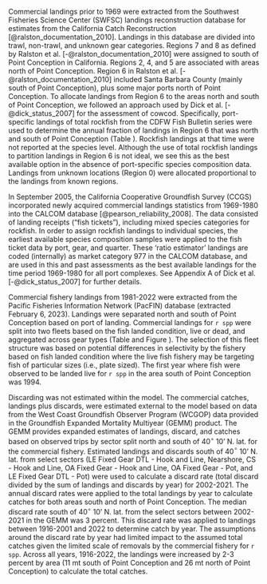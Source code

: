 
Commercial landings prior to 1969 were extracted from the Southwest Fisheries Science Center (SWFSC) landings reconstruction database for estimates from the California Catch Reconstruction [@ralston_documentation_2010]. Landings in this database are divided into trawl, non-trawl, and unknown gear categories. Regions 7 and 8 as defined by Ralston et al. [-@ralston_documentation_2010] were assigned to south of Point Conception in California. Regions 2, 4, and 5 are associated with areas north of Point Conception. Region 6 in Ralston et al. [-@ralston_documentation_2010] included Santa Barbara County (mainly south of Point Conception), plus some major ports north of Point Conception. To allocate landings from Region 6 to the areas north and south of Point Conception, we followed an approach used by Dick et al. [-@dick_status_2007] for the assessment of cowcod. Specifically, port-specific landings of total rockfish from the CDFW Fish Bulletin series were used to determine the annual fraction of landings in Region 6 that was north and south of Point Conception (Table \ref{tab:com-ratio}). Rockfish landings at that time were not reported at the species level. Although the use of total rockfish landings to partition landings in Region 6 is not ideal, we see this as the best available option in the absence of port-specific species composition data. Landings from unknown locations (Region 0) were allocated proportional to the landings from known regions. 

In September 2005, the California Cooperative Groundfish Survey (CCGS) incorporated newly acquired commercial landings statistics from 1969-1980 into the CALCOM database [@pearson_reliability_2008]. The data consisted of landing receipts ("fish tickets"), including mixed species categories for rockfish. In order to assign rockfish landings to individual species, the earliest available species composition samples were applied to the fish ticket data by port, gear, and quarter. These 'ratio estimator' landings are coded (internally) as market category 977 in the CALCOM database, and are used in this and past assessments as the best available landings for the time period 1969-1980 for all port complexes. See Appendix A of Dick et al. [-@dick_status_2007] for further details.
 
Commercial fishery landings from 1981-2022 were extracted from the Pacific Fisheries Information Network (PacFIN) database (extracted February 6, 2023). Landings were separated north and south of Point Conception based on port of landing. Commercial landings for `r spp` were split into two fleets based on the fish landed condition, live or dead, and aggregated across gear types (Table \ref{tab:allcatches} and Figure \ref{fig:catch}). The selection of this fleet structure was based on potential differences in selectivity by the fishery based on fish landed condition where the live fish fishery may be targeting fish of particular sizes (i.e., plate sized). The first year where  fish were observed to be landed live for `r spp` in the area south of Point Conception was 1994. 

Discarding was not estimated within the model. The commercial catches, landings plus discards, were estimated external to the model based on data from the West Coast Groundfish Observer Program (WCGOP) data provided in the Groundfish Expanded Mortality Multiyear (GEMM) product. The GEMM provides expanded estimates of landings, discard, and catches based on observed trips by sector split north and south of 40$^\circ$ 10' N. lat. for the commercial fishery. Estimated landings and discards south of 40$^\circ$ 10' N. lat. from select sectors (LE Fixed Gear DTL - Hook and Line, Nearshore, CS - Hook and Line, OA Fixed Gear - Hook and Line, OA Fixed Gear - Pot, and LE Fixed Gear DTL - Pot) were used to calculate a discard rate (total discard divided by the sum of landings and discards by year) for 2002-2021. The annual discard rates were applied to the total landings by year to calculate catches for both areas south and north of Point Conception. The median discard rate south of 40$^\circ$ 10' N. lat. from the select sectors between 2002-2021 in the GEMM was 3 percent. This discard rate was applied to landings between 1916-2001 and 2022 to determine catch by year. The assumptions around the discard rate by year had limited impact to the assumed total catches given the limited scale of removals by the commercial fishery for `r spp`. Across all years, 1916-2022, the landings were increased by 2-3 percent by area (11 mt south of Point Conception and 26 mt north of Point Conception) to calculate the total catches.
